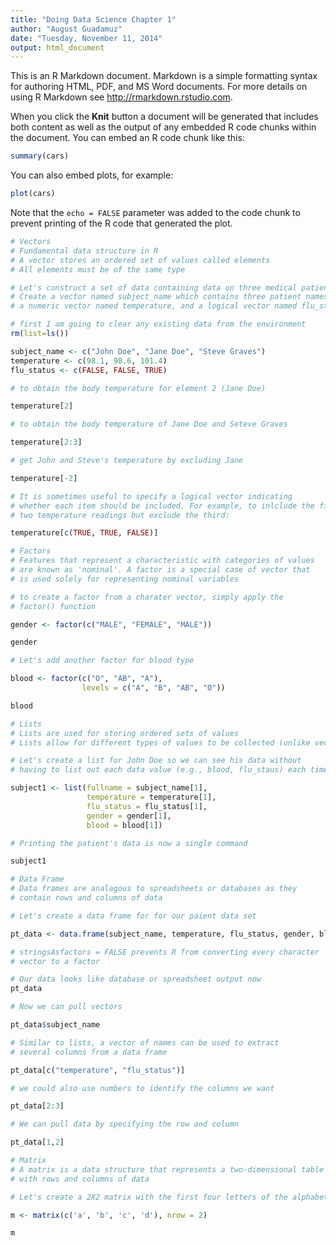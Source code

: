 ```yaml
---
title: "Doing Data Science Chapter 1"
author: "August Guadamuz"
date: "Tuesday, November 11, 2014"
output: html_document
---
```


This is an R Markdown document. Markdown is a simple formatting syntax for authoring HTML, PDF, and MS Word documents. For more details on using R Markdown see <http://rmarkdown.rstudio.com>.

When you click the **Knit** button a document will be generated that includes both content as well as the output of any embedded R code chunks within the document. You can embed an R code chunk like this:

```r
summary(cars)
```

You can also embed plots, for example:

```r
plot(cars)
```

Note that the `echo = FALSE` parameter was added to the code chunk to prevent printing of the R code that generated the plot.

```r
# Vectors
# Fundamental data structure in R
# A vector stores an ordered set of values called elements
# All elements must be of the same type

# Let's construct a set of data containing data on three medical patients
# Create a vector named subject_name which contains three patient names, 
# a numeric vector named temperature, and a logical vector named flu_status

# first I am going to clear any existing data from the environment
rm(list=ls())

subject_name <- c("John Doe", "Jane Doe", "Steve Graves")
temperature <- c(98.1, 98.6, 101.4)
flu_status <- c(FALSE, FALSE, TRUE)

# to obtain the body temperature for element 2 (Jane Doe)

temperature[2]

# to obtain the body temperature of Jane Doe and Seteve Graves

temperature[2:3]

# get John and Steve's temperature by excluding Jane

temperature[-2]

# It is sometimes useful to specify a logical vector indicating 
# whether each item should be included. For example, to inlclude the first 
# two temperature readings but exclude the third:

temperature[c(TRUE, TRUE, FALSE)]

```

```r
# Factors
# Features that represent a characteristic with categories of values
# are known as 'nominal'. A factor is a special case of vector that 
# is used solely for representing nominal variables

# to create a factor from a charater vector, simply apply the
# factor() function

gender <- factor(c("MALE", "FEMALE", "MALE"))

gender

# Let's add another factor for blood type

blood <- factor(c("O", "AB", "A"),
                levels = c("A", "B", "AB", "O"))

blood
```

```r
# Lists
# Lists are used for storing ordered sets of values
# Lists allow for different types of values to be collected (unlike vectors)

# Let's create a list for John Doe so we can see his data without 
# having to list out each data value (e.g., blood, flu_staus) each time

subject1 <- list(fullname = subject_name[1], 
                 temperature = temperature[1],
                 flu_status = flu_status[1],
                 gender = gender[1], 
                 blood = blood[1])

# Printing the patient's data is now a single command

subject1
```

```r
# Data Frame
# Data frames are analagous to spreadsheets or databases as they 
# contain rows and columns of data

# Let's create a data frame for for our paient data set

pt_data <- data.frame(subject_name, temperature, flu_status, gender, blood, stringsAsfactors = FALSE)

# stringsAsfactors = FALSE prevents R from converting every character
# vector to a factor

# Our data looks like database or spreadsheet output now
pt_data

# Now we can pull vectors

pt_data$subject_name

# Similar to lists, a vector of names can be used to extract
# several columns from a data frame

pt_data[c("temperature", "flu_status")]

# we could also use numbers to identify the columns we want

pt_data[2:3]

# We can pull data by specifying the row and column

pt_data[1,2]
```
```r
# Matrix
# A matrix is a data structure that represents a two-dimensional table
# with rows and columns of data

# Let's create a 2X2 matrix with the first four letters of the alphabet

m <- matrix(c('a', 'b', 'c', 'd'), nrow = 2)

m
```

